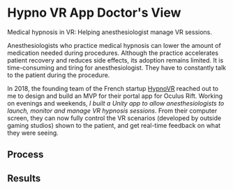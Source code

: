 
# Hypno VR App Doctor's View

Medical hypnosis in VR: Helping anesthesiologist manage VR sessions.

<ProjectWrapperBelowTitles project={props.project}>

Anesthesiologists who practice medical hypnosis can lower the amount of
medication needed during procedures. Although the practice accelerates patient
recovery and reduces side effects, its adoption remains limited. It is
time-consuming and tiring for anesthesiologist. They have to constantly talk to
the patient during the procedure.

In 2018, the founding team of the French startup
[HypnoVR](https://www.hypnovr.io/en/) reached out to me to design and build an
MVP for their portal app for Oculus Rift. Working on evenings and weekends, _I
built a Unity app to allow anesthesiologists to launch, monitor and manage VR
hypnosis sessions_. From their computer screen, they can now fully control the
VR scenarios (developed by outside gaming studios) shown to the patient, and get
real-time feedback on what they were seeing.

<ProjectImage
  name="hypnovr_1_vr_previews"
  caption="Anesthesiologists can shows patients previews, in VR, of the environments available"
  priority
/>

<ProjectImage
  name="hypnovr_2_params_selection"
  caption="Anesthesiologists can select parameters for the VR hypnosis session"
/>

<ProjectImage
  name="hypnovr_3_launch_session"
  caption="Anesthesiologists can launch the VR session from their computer screen."
/>

<ProjectImage
  name="hypnovr_4_monitor"
  caption="Anesthesiologists can monitor what the patient is seeing during the session."
/>

<ProjectImage name="hypnovr_4_2_my_responsibility" />

## Process

<ProjectImage
  name="hypnovr_5_sequence_flow_diagram"
  caption="Sequence flow diagram from interviews of anesthesiologists"
/>

<ProjectImage name="hypnovr_6_sketches" caption="Concept sketches" />

<ProjectImage name="hypnovr_7_wireframes" caption="Low fidelity wireframes" />

<ProjectImage
  name="hypnovr_8_design_crit"
  caption="Remote wireframe design critique with the startup founders"
/>

<ProjectVideo
  name="hypnovr_9_rift_v0_feasibility_test"
  caption="Testing feasibility of the 2D screen -> 3D headset interactions with bare-bones Unity prototype"
/>

<ProjectImage
  name="hypnovr_10_high_fidelity_screens"
  caption="High fidelity screens created in Adobe Illustrator"
/>

<ProjectImage
  name="hypnovr_11_unity_screenshot"
  caption="Building the app in Unity: 2D screen on the anesthesiologist's computer + 3D scene on the headset in the patient"
/>

<ProjectVideo
  name="hypnovr_12_logo_animation"
  caption="Loading logo animation, created in After Effect, playing here in Unity"
/>

## Results

<ProjectVideo
  name="hypnovr_13_final_demo"
  caption="Full demo of the Rift portal app I built"
/>

<ProjectVideo
  name="hypnovr_14_france3"
  caption="French local news showcasing usage of the app"
/>

</ProjectWrapperBelowTitles>
